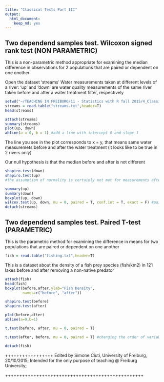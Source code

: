 ```yaml
---
title: "Classical Tests Part III"
output: 
  html_document: 
    keep_md: yes
---
```


## Two dependend samples test. Wilcoxon signed rank test (NON PARAMETRIC)
This is a non-parametric method appropriate for examining the median difference in observations for 2 populations that are paired or dependent on one onother

Open the dataset 'streams'
Water measurements taken at different levels of a river:
'up' and 'down' are water quality measurements of the same river taken before and after a water treatment filter, respectively 

```r
setwd("~/TEACHING IN FREIBURG/11 - Statistics with R fall 2015/4_Classical Tests")
streams = read.table("streams.txt",header=T)
head(streams)
```



```r
attach(streams)
summary(streams)
plot(up, down)
abline(a = 0, b = 1) #add a line with intercept 0 and slope 1

```
The line you see in the plot corresponds to x = y, that means same water measuremets before and after the water treatment (it looks like to be true in 2 rivers only)


Our null hypothesis is that the median before and after is not different

```r
shapiro.test(down)
shapiro.test(up)
#the assumption of normality is certainly not met for measurements after the treatment. Let's go for a more conservative non-parametric procedure

summary(up)
summary(down)
boxplot(up, down)
wilcox.test(up, down, mu = 0, paired = T, conf.int = T, exact = F) #paired = T !!!
detach(streams)
```


## Two dependend samples test. Paired T-test (PARAMETRIC)
This is the parametric method for examining the difference in means for two populations that are paired or dependent on one another

```r
fish = read.table("fishing.txt",header=T)
```

This is a dataset about the density of a fish prey species (fish/km2) in 121 lakes before and after removing a non-native predator

  
```r
attach(fish)
head(fish)
boxplot(before,after,ylab="Fish Density",
        names=c("before", "after"))

shapiro.test(before)
shapiro.test(after)

plot(before,after)
abline(a=0,b=1) 
```


```r
t.test(before, after, mu = 0, paired = T)

t.test(after, before, mu = 0, paired = T) #changing the order of variables, we have a change in the sign of the t-test estimated mean of differences

detach(fish)
```

+++++++++++++++++
Edited by Simone Ciuti, University of Freiburg, 20/10/2015; 
Intended for the only purpose of teaching @ Freiburg University; 

+++++++++++++++++++++++++++++++++++++++++++++++++


